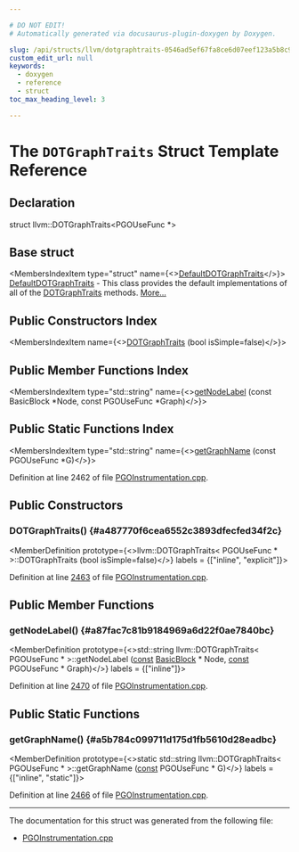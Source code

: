```yaml
---

# DO NOT EDIT!
# Automatically generated via docusaurus-plugin-doxygen by Doxygen.

slug: /api/structs/llvm/dotgraphtraits-0546ad5ef67fa8ce6d07eef123a5b8c9
custom_edit_url: null
keywords:
  - doxygen
  - reference
  - struct
toc_max_heading_level: 3

---
```





# The `DOTGraphTraits` Struct Template Reference

<DoxygenPage pluginConfig={pluginConfig}>



## Declaration

<CodeBlock>struct llvm::DOTGraphTraits&lt;PGOUseFunc &#42;&gt;</CodeBlock>

## Base struct

<MembersIndex>

<MembersIndexItem
  type="struct"
  name={<><a href="/docs/api/structs/llvm/defaultdotgraphtraits">DefaultDOTGraphTraits</a></>}>
<a href="/docs/api/structs/llvm/defaultdotgraphtraits">DefaultDOTGraphTraits</a> - This class provides the default implementations of all of the <a href="/docs/api/structs/llvm/dotgraphtraits">DOTGraphTraits</a> methods. <a href="/docs/api/structs/llvm/defaultdotgraphtraits/#details">More...</a>
</MembersIndexItem>

</MembersIndex>

## Public Constructors Index

<MembersIndex>

<MembersIndexItem
  name={<><a href="#a487770f6cea6552c3893dfecfed34f2c">DOTGraphTraits</a> (bool isSimple=false)</>}>
</MembersIndexItem>

</MembersIndex>

## Public Member Functions Index

<MembersIndex>

<MembersIndexItem
  type="std::string"
  name={<><a href="#a87fac7c81b9184969a6d22f0ae7840bc">getNodeLabel</a> (const BasicBlock &#42;Node, const PGOUseFunc &#42;Graph)</>}>
</MembersIndexItem>

</MembersIndex>

## Public Static Functions Index

<MembersIndex>

<MembersIndexItem
  type="std::string"
  name={<><a href="#a5b784c099711d175d1fb5610d28eadbc">getGraphName</a> (const PGOUseFunc &#42;G)</>}>
</MembersIndexItem>

</MembersIndex>


Definition at line 2462 of file <a href="/docs/api/files/lib/lib/transforms/lib/transforms/instrumentation/pgoinstrumentation-cpp">PGOInstrumentation.cpp</a>.

<SectionDefinition>

## Public Constructors

### DOTGraphTraits() {#a487770f6cea6552c3893dfecfed34f2c}

<MemberDefinition
  prototype={<>llvm::DOTGraphTraits&lt; PGOUseFunc &#42; &gt;::DOTGraphTraits (bool isSimple=false)</>}
  labels = {["inline", "explicit"]}>

Definition at line <a href="/docs/api/files/lib/lib/transforms/lib/transforms/instrumentation/pgoinstrumentation-cpp/#l02463">2463</a> of file <a href="/docs/api/files/lib/lib/transforms/lib/transforms/instrumentation/pgoinstrumentation-cpp">PGOInstrumentation.cpp</a>.
</MemberDefinition>

</SectionDefinition>

<SectionDefinition>

## Public Member Functions

### getNodeLabel() {#a87fac7c81b9184969a6d22f0ae7840bc}

<MemberDefinition
  prototype={<>std::string llvm::DOTGraphTraits&lt; PGOUseFunc &#42; &gt;::getNodeLabel (<a href="/docs/api/files/lib/lib/target/lib/target/aarch64/aarch64promoteconstant-cpp/#a90f8350fecae261c25be85d38b451bff">const</a> <a href="/docs/api/classes/llvm/basicblock">BasicBlock</a> &#42; Node, <a href="/docs/api/files/lib/lib/target/lib/target/aarch64/aarch64promoteconstant-cpp/#a90f8350fecae261c25be85d38b451bff">const</a> PGOUseFunc &#42; Graph)</>}
  labels = {["inline"]}>

Definition at line <a href="/docs/api/files/lib/lib/transforms/lib/transforms/instrumentation/pgoinstrumentation-cpp/#l02470">2470</a> of file <a href="/docs/api/files/lib/lib/transforms/lib/transforms/instrumentation/pgoinstrumentation-cpp">PGOInstrumentation.cpp</a>.
</MemberDefinition>

</SectionDefinition>

<SectionDefinition>

## Public Static Functions

### getGraphName() {#a5b784c099711d175d1fb5610d28eadbc}

<MemberDefinition
  prototype={<>static std::string llvm::DOTGraphTraits&lt; PGOUseFunc &#42; &gt;::getGraphName (<a href="/docs/api/files/lib/lib/target/lib/target/aarch64/aarch64promoteconstant-cpp/#a90f8350fecae261c25be85d38b451bff">const</a> PGOUseFunc &#42; G)</>}
  labels = {["inline", "static"]}>

Definition at line <a href="/docs/api/files/lib/lib/transforms/lib/transforms/instrumentation/pgoinstrumentation-cpp/#l02466">2466</a> of file <a href="/docs/api/files/lib/lib/transforms/lib/transforms/instrumentation/pgoinstrumentation-cpp">PGOInstrumentation.cpp</a>.
</MemberDefinition>

</SectionDefinition>

<hr/>

The documentation for this struct was generated from the following file:

<ul>
<li><a href="/docs/api/files/lib/lib/transforms/lib/transforms/instrumentation/pgoinstrumentation-cpp">PGOInstrumentation.cpp</a></li>
</ul>

</DoxygenPage>
